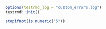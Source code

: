 ```r
options(testrmd_log = "custom_errors.log")
testrmd::init()
```

```r
stopifnot(is.numeric("5"))
```

